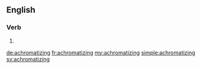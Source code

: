 ==English==

===Verb===
{{head|en|present participle}}

# {{present participle of|achromatize|lang=en}}

[[de:achromatizing]]
[[fr:achromatizing]]
[[my:achromatizing]]
[[simple:achromatizing]]
[[sv:achromatizing]]